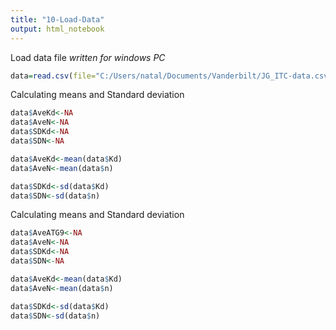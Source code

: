 ```yaml
---
title: "10-Load-Data"
output: html_notebook
---
```



Load data file
*written for windows PC*
```r
data=read.csv(file="C:/Users/natal/Documents/Vanderbilt/JG_ITC-data.csv", header=TRUE)
```


Calculating means and Standard deviation
```r

data$AveKd<-NA
data$AveN<-NA
data$SDKd<-NA
data$SDN<-NA

data$AveKd<-mean(data$Kd)
data$AveN<-mean(data$n)

data$SDKd<-sd(data$Kd)
data$SDN<-sd(data$n)

```

Calculating means and Standard deviation
```r

data$AveATG9<-NA
data$AveN<-NA
data$SDKd<-NA
data$SDN<-NA

data$AveKd<-mean(data$Kd)
data$AveN<-mean(data$n)

data$SDKd<-sd(data$Kd)
data$SDN<-sd(data$n)

```
